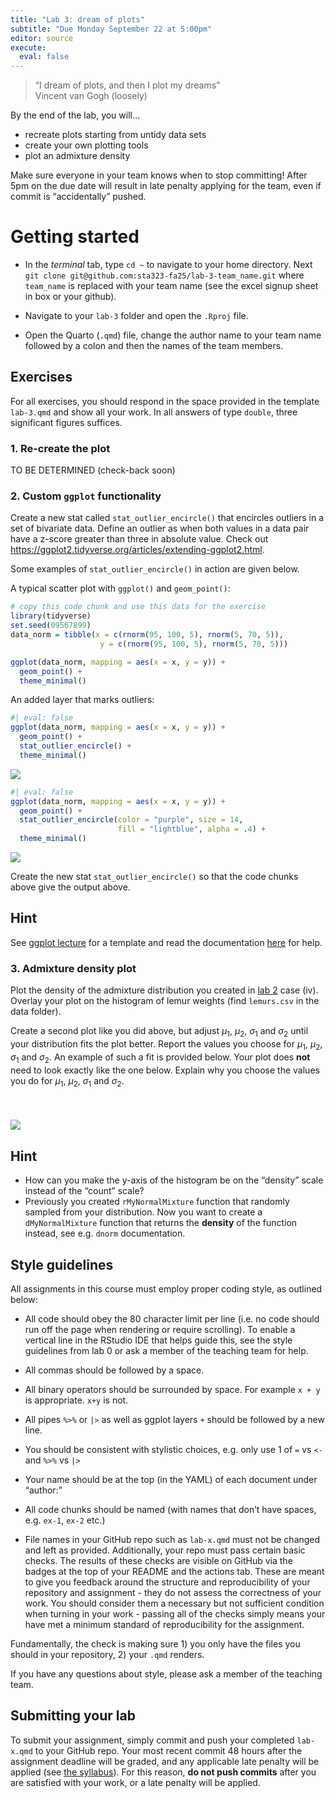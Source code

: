 ```yaml
---
title: "Lab 3: dream of plots"
subtitle: "Due Monday September 22 at 5:00pm"  
editor: source
execute:
  eval: false
---
```


> "I dream of plots, and then I plot my dreams"\
> Vincent van Gogh (loosely)

By the end of the lab, you will...

-   recreate plots starting from untidy data sets
-   create your own plotting tools
-   plot an admixture density

::: callout-warning
Make sure everyone in your team knows when to stop committing! After 5pm on the due date will result in late penalty applying for the team, even if commit is "accidentally" pushed.
:::

# Getting started

-   In the *terminal* tab, type `cd ~` to navigate to your home directory. Next `git clone git@github.com:sta323-fa25/lab-3-team_name.git` where `team_name` is replaced with your team name (see the excel signup sheet in box or your github).

-   Navigate to your `lab-3` folder and open the `.Rproj` file.

-   Open the Quarto (`.qmd`) file, change the author name to your team name followed by a colon and then the names of the team members.

## Exercises

For all exercises, you should respond in the space provided in the template `lab-3.qmd` and show all your work. In all answers of type `double`, three significant figures suffices.

### 1. Re-create the plot

TO BE DETERMINED (check-back soon)

<!-- Using the untidy data set `statsci.csv`, re-create the plot below. Pay attention to re-creating exactly all aspects of the plot, e.g. axes, labels, capitalization etc. -->

<!-- ![](images/statsci-plot-01.png) -->

<!-- ::: callout-tip -->
<!-- ## Hint -->

<!-- -   Begin by making the data set tidy. -->
<!-- -   The colors used are: `"cadetblue4"`, `"cadetblue3"`, `"lightgoldenrod4"`, `"lightgoldenrod3"`. -->
<!-- -   The position of the legend is $(0.2, 0.8)$. -->
<!-- -   Double check that your plot renders nicely. The default should be fine, but you might need to adjust `fig-width` and `fig-height` YAML options [read here](https://quarto.org/docs/computations/execution-options.html). -->
<!-- ::: -->

### 2. Custom `ggplot` functionality

Create a new stat called `stat_outlier_encircle()` that encircles outliers in a set of bivariate data. Define an outlier as when both values in a data pair have a z-score greater than three in absolute value. Check out <https://ggplot2.tidyverse.org/articles/extending-ggplot2.html>.

Some examples of `stat_outlier_encircle()` in action are given below.

A typical scatter plot with `ggplot()` and `geom_point()`:

```r
# copy this code chunk and use this data for the exercise
library(tidyverse)
set.seed(09567899)
data_norm = tibble(x = c(rnorm(95, 100, 5), rnorm(5, 70, 5)), 
                    y = c(rnorm(95, 100, 5), rnorm(5, 70, 5)))

ggplot(data_norm, mapping = aes(x = x, y = y)) +
  geom_point() +
  theme_minimal()
```

An added layer that marks outliers:

```r
#| eval: false
ggplot(data_norm, mapping = aes(x = x, y = y)) +
  geom_point() +
  stat_outlier_encircle() +
  theme_minimal()
```

![](img/lab3-plot1.png)

```r
#| eval: false
ggplot(data_norm, mapping = aes(x = x, y = y)) +
  geom_point() +
  stat_outlier_encircle(color = "purple", size = 14, 
                        fill = "lightblue", alpha = .4) +
  theme_minimal()
```

![](img/lab3-plot2.png)

Create the new stat `stat_outlier_encircle()` so that the code chunks above give the output above.

::: callout-tip
## Hint

See [ggplot lecture](https://sta323-fa25.github.io/slides/lec07.html#/custom-ggplot-functions-with-ggproto) for a template and read the documentation [here](https://ggplot2.tidyverse.org/articles/extending-ggplot2.html) for help.
:::

### 3. Admixture density plot

Plot the density of the admixture distribution you created in [lab 2](/labs/lab2.html) case (iv). Overlay your plot on the histogram of lemur weights (find `lemurs.csv` in the data folder).

Create a second plot like you did above, but adjust $\mu_1$, $\mu_2$, $\sigma_1$ and $\sigma_2$ until your distribution fits the plot better. Report the values you choose for $\mu_1$, $\mu_2$, $\sigma_1$ and $\sigma_2$. An example of such a fit is provided below. Your plot does **not** need to look exactly like the one below. Explain why you choose the values you do for $\mu_1$, $\mu_2$, $\sigma_1$ and $\sigma_2$. \
\
\
\
![](images/mixturePlot.png)

::: callout-tip
## Hint
-   How can you make the y-axis of the histogram be on the "density" scale instead of the "count" scale?
-   Previously you created `rMyNormalMixture` function that randomly sampled from your distribution. Now you want to create a `dMyNormalMixture` function that returns the **density** of the function instead, see e.g. `dnorm` documentation.
:::

## Style guidelines

All assignments in this course must employ proper coding style, as outlined below:

-   All code should obey the 80 character limit per line (i.e. no code should run off the page when rendering or require scrolling). To enable a vertical line in the RStudio IDE that helps guide this, see the style guidelines from lab 0 or ask a member of the teaching team for help.

-   All commas should be followed by a space.

-   All binary operators should be surrounded by space. For example `x + y` is appropriate. `x+y` is not.

-   All pipes `%>%` or `|>` as well as ggplot layers `+` should be followed by a new line.

-   You should be consistent with stylistic choices, e.g. only use 1 of `=` vs `<-` and `%>%` vs `|>`

-   Your name should be at the top (in the YAML) of each document under "author:"

-   All code chunks should be named (with names that don't have spaces, e.g. `ex-1`, `ex-2` etc.)

-   File names in your GitHub repo such as `lab-x.qmd` must not be changed and left as provided. Additionally, your repo must pass certain basic checks. The results of these checks are visible on GitHub via the badges at the top of your README and the actions tab. These are meant to give you feedback around the structure and reproducibility of your repository and assignment - they do not assess the correctness of your work. You should consider them a necessary but not sufficient condition when turning in your work - passing all of the checks simply means your have met a minimum standard of reproducibility for the assignment.

Fundamentally, the check is making sure 1) you only have the files you should in your repository, 2) your `.qmd` renders.

If you have any questions about style, please ask a member of the teaching team.

## Submitting your lab

To submit your assignment, simply commit and push your completed `lab-x.qmd` to your GitHub repo. Your most recent commit 48 hours after the assignment deadline will be graded, and any applicable late penalty will be applied (see [the syllabus](/syllabus.html)). For this reason, **do not push commits** after you are satisfied with your work, or a late penalty will be applied.
